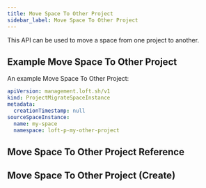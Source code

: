 ```yaml
---
title: Move Space To Other Project
sidebar_label: Move Space To Other Project
---
```



This API can be used to move a space from one project to another.

## Example Move Space To Other Project

An example Move Space To Other Project:

```yaml
apiVersion: management.loft.sh/v1
kind: ProjectMigrateSpaceInstance
metadata:
  creationTimestamp: null
sourceSpaceInstance:
  name: my-space
  namespace: loft-p-my-other-project
```

## Move Space To Other Project Reference

<Reference />

## Move Space To Other Project (Create)

<SubResourceCreate />
